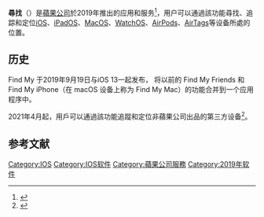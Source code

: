 {{noteTA
|1=zh-hant:尋找;zh-hans:查找
}}
{{not|Finder}}
{{Infobox software
| title = 尋找
| logo = 
| logo_size = 
| developer = [[蘋果公司|蘋果公司]]
| released = {{Start date and age|2019|09|19}}
| operating system = {{ubl|[[iOS_13|iOS 13]]及更新|[[iPadOS_13|iPadOS 13]]及更新|[[MacOS_Catalina|MacOS Catalina]]及更新}}
| genre = [[位置感知服務|位置感知服務]]<br/>{{link-en|Asset tracking}}
| license = [[专有软件|专有软件]]
| website = {{url|https://www.apple.com/icloud/find-my/}}
}}

'''尋找'''（{{lang-en|Find My}}）是[[蘋果公司|蘋果公司]]於2019年推出的应用和服务<ref>{{Cite web|title=Find My - Official Apple Support|url=https://support.apple.com/explore/find-my|accessdate=2019-10-09|work=support.apple.com|archive-date=2020-10-16|archive-url=https://web.archive.org/web/20201016091723/https://support.apple.com/explore/find-my|dead-url=no}}</ref>，用户可以通過該功能尋找、追踪和定位[[iOS|iOS]]、[[iPadOS|iPadOS]]、[[MacOS|MacOS]]、[[WatchOS|WatchOS]]、[[AirPods|AirPods]]、[[AirTag|AirTags]]等设备所處的位置{{Refnest|<ref>{{Cite web|url=https://www.cnet.com/how-to/use-the-new-find-my-app-to-hunt-down-your-friends-and-your-iphone/|title=Use the new Find My app to hunt down your friends and your iPhone|website=[[CNET|CNET]]|access-date=2019-10-10|date=September 21, 2019|first=Jason|last=Cipriani|archive-date=2020-10-16|archive-url=https://web.archive.org/web/20201016092010/https://www.cnet.com/how-to/use-the-new-find-my-app-to-hunt-down-your-friends-and-your-iphone/|dead-url=no}}</ref><ref>{{cite web|first=Dan|last=Moren|access-date=2019-11-07|title=iOS 13 Find My App: How to Track Your iPhone or Friends|url=https://www.tomsguide.com/reference/how-to-track-your-iphone-or-friends|website=[[Tom's_硬體指南|Tom's 硬體指南]]|date=September 8, 2019|archive-date=2020-10-16|archive-url=https://web.archive.org/web/20201016092036/https://www.tomsguide.com/reference/how-to-track-your-iphone-or-friends|dead-url=no}}</ref><ref>{{cite web|first1=Jonny|last1=Evans|access-date=2019-11-07|title=How 'Find My' Mac works in macOS Catalina and iOS 13|url=https://www.computerworld.com/article/3404498/how-find-my-mac-works-in-macos-catalina-and-ios-13.html|date=21 June 2019|website=[[Computerworld|Computerworld]]|archive-date=2020-10-16|archive-url=https://web.archive.org/web/20201016092100/https://www.computerworld.com/article/3404498/how-find-my-mac-works-in-macos-catalina-and-ios-13.html|dead-url=no}}</ref><ref>{{cite news|access-date=2019-11-07|title=Apple's 'Find My' Feature Uses Some Very Clever Cryptography|url=https://www.wired.com/story/apple-find-my-cryptography-bluetooth/|newspaper=[[连线|连线]]|issn=1059-1028|first=Andy|last=Greenberg|author-link=Andy Greenberg|date=June 5, 2019|archive-date=2020-10-16|archive-url=https://web.archive.org/web/20201016092126/https://www.wired.com/story/apple-find-my-cryptography-bluetooth/|dead-url=no}}</ref>}}。

== 历史 ==
Find My 于2019年9月19日与iOS 13一起发布， 将以前的 Find My Friends 和Find My iPhone（在 macOS 设备上称为 Find My Mac）的功能合并到一个应用程序中。

2021年4月起，用戶可以通過該功能追蹤和定位非蘋果公司出品的第三方设备<ref>{{Cite web|title=苹果的 Find My 网络正式向第三方设备开放|url=https://cn.engadget.com/apple-find-my-third-party-010051420.html|author=engadget}}</ref>。

==参考文献==
{{reflist}}

{{IOS}}
[[Category:IOS|Category:IOS]]
[[Category:IOS软件|Category:IOS软件]]
[[Category:蘋果公司服務|Category:蘋果公司服務]]
[[Category:2019年软件|Category:2019年软件]]